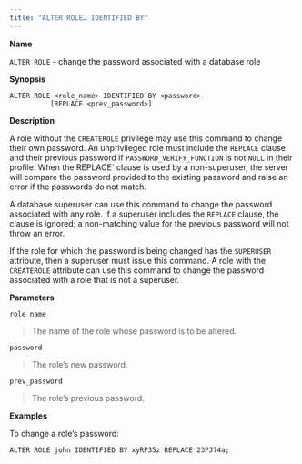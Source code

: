 ```yaml
---
title: "ALTER ROLE… IDENTIFIED BY"
---
```


**Name**

`ALTER ROLE` - change the password associated with a database role

**Synopsis**

``` text
ALTER ROLE <role_name> IDENTIFIED BY <password>
          [REPLACE <prev_password>]
```

**Description**

A role without the `CREATEROLE` privilege may use this command to change their own password. An unprivileged role must include the `REPLACE` clause and their previous password if `PASSWORD_VERIFY_FUNCTION` is not `NULL`<span class="title-ref"> in their profile. When the </span><span class="title-ref">REPLACE</span>\` clause is used by a non-superuser, the server will compare the password provided to the existing password and raise an error if the passwords do not match.

A database superuser can use this command to change the password associated with any role. If a superuser includes the `REPLACE` clause, the clause is ignored; a non-matching value for the previous password will not throw an error.

If the role for which the password is being changed has the `SUPERUSER` attribute, then a superuser must issue this command. A role with the `CREATEROLE` attribute can use this command to change the password associated with a role that is not a superuser.

**Parameters**

`role_name`

> The name of the role whose password is to be altered.

`password`

> The role’s new password.

`prev_password`

> The role’s previous password.

**Examples**

To change a role’s password:

``` text
ALTER ROLE john IDENTIFIED BY xyRP35z REPLACE 23PJ74a;
```
